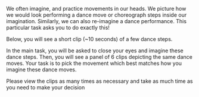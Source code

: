We often imagine, and practice movements in our heads. We picture how we would look performing a dance move or choreograph steps inside our imagination. Similarly, we can also re-imagine a dance performance. This particular task asks you to do exactly this!

Below, you will see a short clip (~10 seconds) of a few dance steps.

In the main task, you will be asked to close your eyes and imagine these dance steps. Then, you will see a panel of 6 clips depicting the same dance moves. Your task is to pick the movement which best matches how you imagine these dance moves.

Please view the clips as many times as necessary and take as much time as you need to make your decision